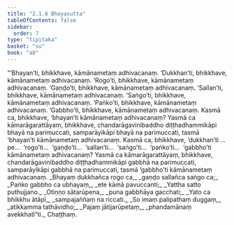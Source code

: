 ```yaml
---
title: "2.1.6 Bhayasutta"
tableOfContents: false
sidebar:
  order: 7
type: "tipitaka"
basket: "su"
book: "a8"
---
```



<DynamicBreadcrumb />

<Division number="56" book="a8">

<Paragraph number="601" book="a8">
“‘Bhayan’ti, bhikkhave, kāmānametaṃ adhivacanaṃ. ‘Dukkhan’ti, bhikkhave, kāmānametaṃ adhivacanaṃ. ‘Rogo’ti, bhikkhave, kāmānametaṃ adhivacanaṃ. ‘Gaṇḍo’ti, bhikkhave, kāmānametaṃ adhivacanaṃ. ‘Sallan’ti, bhikkhave, kāmānametaṃ adhivacanaṃ. ‘Saṅgo’ti, bhikkhave, kāmānametaṃ adhivacanaṃ. ‘Paṅko’ti, bhikkhave, kāmānametaṃ adhivacanaṃ. ‘Gabbho’ti, bhikkhave, kāmānametaṃ adhivacanaṃ. Kasmā ca, bhikkhave, ‘bhayan’ti kāmānametaṃ adhivacanaṃ? Yasmā ca kāmarāgarattāyaṃ, bhikkhave, chandarāgavinibaddho diṭṭhadhammikāpi bhayā na parimuccati, samparāyikāpi bhayā na parimuccati, tasmā ‘bhayan’ti kāmānametaṃ adhivacanaṃ. Kasmā ca, bhikkhave, ‘dukkhan’ti …pe…  ‘rogo’ti…  ‘gaṇḍo’ti…  ‘sallan’ti…  ‘saṅgo’ti…  ‘paṅko’ti…  ‘gabbho’ti kāmānametaṃ adhivacanaṃ? Yasmā ca kāmarāgarattāyaṃ, bhikkhave, chandarāgavinibaddho diṭṭhadhammikāpi gabbhā na parimuccati, samparāyikāpi gabbhā na parimuccati, tasmā ‘gabbho’ti kāmānametaṃ adhivacanaṃ.
</Paragraph>

<Paragraph number="602" type="verses" book="a8">
_Bhayaṃ dukkhañca rogo ca,_  
_gaṇḍo sallañca saṅgo ca;_  
_Paṅko gabbho ca ubhayaṃ,_  
_ete kāmā pavuccanti;_  
_Yattha satto puthujjano._  

</Paragraph>

<Paragraph number="603" type="verses" book="a8">
_Otiṇṇo sātarūpena,_  
_puna gabbhāya gacchati;_  
_Yato ca bhikkhu ātāpī,_  
_sampajaññaṃ na riccati._  

</Paragraph>

<Paragraph number="604" type="verses" book="a8">
_So imaṃ palipathaṃ duggaṃ,_  
_atikkamma tathāvidho;_  
_Pajaṃ jātijarūpetaṃ,_  
_phandamānaṃ avekkhatī”ti._  


</Paragraph>
</Division>

<Paragraph number="605" type="center" book="a8">
Chaṭṭhaṃ.
</Paragraph>